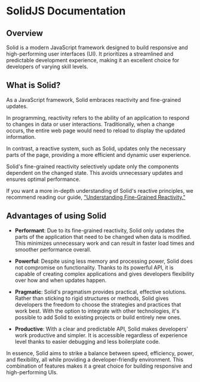 # SolidJS Documentation

## Overview

Solid is a modern JavaScript framework designed to build responsive and high-performing user interfaces (UI). 
It prioritizes a streamlined and predictable development experience, making it an excellent choice for developers of varying skill levels.


## What is Solid?

As a JavaScript framework, Solid embraces reactivity and fine-grained updates.

In programming, reactivity refers to the ability of an application to respond to changes in data or user interactions.
Traditionally, when a change occurs, the entire web page would need to reload to display the updated information.

In contrast, a reactive system, such as Solid, updates only the necessary parts of the page, providing a more efficient and dynamic user experience. 

Solid's fine-grained reactivity selectively update only the components dependent on the changed state. 
This avoids unnecessary updates and ensures optimal performance.

If you want a more in-depth understanding of Solid's reactive principles, we recommend reading our guide, ["Understanding Fine-Grained Reactivity."](#) 

## Advantages of using Solid

* **Performant**: Due to its fine-grained reactivity, Solid only updates the parts of the application that need to be changed when data is modified. 
This minimizes unnecessary work and can result in faster load times and smoother performance overall.

* **Powerful**: Despite using less memory and processing power, Solid does not compromise on functionality. 
Thanks to its powerful API, it is capable of creating complex applications and gives developers flexibility over how and when updates happen. 

* **Pragmatic**: Solid's pragmatism provides practical, effective solutions. 
Rather than sticking to rigid structures or methods, Solid gives developers the freedom to choose the strategies and practices that work best. 
With the option to integrate with other technologies, it's possible to add Solid to existing projects or build entirely new ones.

* **Productive**: With a clear and predictable API, Solid makes developers' work productive and simpler. 
It is accessible regardless of experience level thanks to easier debugging and less boilerplate code.

In essence, Solid aims to strike a balance between speed, efficiency, power, and flexibility, all while providing a developer-friendly environment. This combination of features makes it a great choice for building responsive and high-performing UIs.




